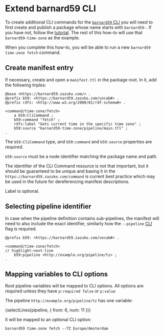 
# Extend barnard59 CLI

To create additional CLI commands for the [`barnard59` CLI](../reference/cli) you will need to first create and publish
a package whose name starts with `barnard59-`. If you have not, follow the [tutorial](../tutorial/first-pipeline). The
rest of this how-to will use that `barnard59-time-zone` as the example.

When you complete this how-to, you will be able to run a new `barnard59 time-zone fetch` command.

## Create manifest entry

If necessary, create and open a `manifest.ttl` in the package root. In it, add the following triples:

```turtle
@base <https://barnard59.zazuko.com/> .
@prefix b59: <https://barnard59.zazuko.com/vocab#> .
@prefix rdfs: <http://www.w3.org/2000/01/rdf-schema#> .

<command/time-zone/fetch>
    a b59:CliCommand ;
    b59:command "fetch" ;
    rdfs:label "Gets current time in the specific time zone" ;
    b59:source "barnard59-time-zone/pipeline/main.ttl" ;
.
```

The `b59:CliCommand` type, and `b59:command` and `b59:source` properties are required.

`b59:source` must be a node identifier matching the package name and path.

The identifier of the CLI Command resource is not that important, but it should be guaranteed to be unique and basing it in the `https://barnard59.zazuko.com/command` is current best practice which may be used in the future for dereferencing manifest descriptions.

Label is optional.

## Selecting pipeline identifier

In case when the pipeline definition contains sub-pipelines, the manifest will need to also include the exact identifier,
similarly how the `--pipeline` [CLI](../reference/cli#--pipeline) flag is required.

```turtle
@prefix b59: <https://barnard59.zazuko.com/vocab#> .

<command/time-zone/fetch>
// highlight-next-line
    b59:pipeline <http://example.org/pipeline/tz> ;
.
```

## Mapping variables to CLI options

Root pipeline variables will be mapped to CLI options. All options are required unless they have `p:required false` or
`p:value`

The pipeline `http://example.org/pipeline/tz` has one variable:

<CodeBlock language="turtle" title="pipeline/main.ttl">
  {selectLines(pipeline, { from: 6, num: 11 })}
</CodeBlock>

It will be mapped to an optional CLI option:

```shell
barnard59 time-zone fetch --TZ Europe/Amsterdam
```
